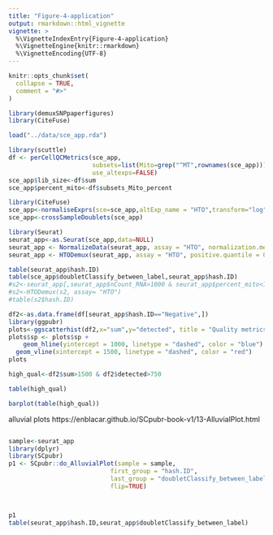 ```yaml
---
title: "Figure-4-application"
output: rmarkdown::html_vignette
vignette: >
  %\VignetteIndexEntry{Figure-4-application}
  %\VignetteEngine{knitr::rmarkdown}
  %\VignetteEncoding{UTF-8}
---
```


```r
knitr::opts_chunk$set(
  collapse = TRUE,
  comment = "#>"
)
```

```r
library(demuxSNPpaperfigures)
library(CiteFuse)
```



````r

load("../data/sce_app.rda")

````


````r

library(scuttle)
df <- perCellQCMetrics(sce_app,
                       subsets=list(Mito=grep("^MT",rownames(sce_app))),
                       use_altexps=FALSE)
sce_app$lib_size<-df$sum
sce_app$percent_mito<-df$subsets_Mito_percent

````


````r
library(CiteFuse)
sce_app<-normaliseExprs(sce=sce_app,altExp_name = "HTO",transform="log")
sce_app<-crossSampleDoublets(sce_app)

library(Seurat)
seurat_app<-as.Seurat(sce_app,data=NULL)
seurat_app <- NormalizeData(seurat_app, assay = "HTO", normalization.method = "CLR")
seurat_app <- HTODemux(seurat_app, assay = "HTO", positive.quantile = 0.99)

table(seurat_app$hash.ID)
table(sce_app$doubletClassify_between_label,seurat_app$hash.ID)
#s2<-seurat_app[,seurat_app$nCount_RNA>1000 & seurat_app$percent_mito<10]
#s2<-HTODemux(s2, assay= "HTO")
#table(s2$hash.ID)
````



````r
df2<-as.data.frame(df[seurat_app$hash.ID=="Negative",])
library(ggpubr)
plots<-ggscatterhist(df2,x="sum",y="detected", title = "Quality metrics distributions for 'Negative' group") 
plots$sp <- plots$sp +
    geom_hline(yintercept = 1000, linetype = "dashed", color = "blue") +
  geom_vline(xintercept = 1500, linetype = "dashed", color = "red")
plots

high_qual<-df2$sum>1500 & df2$detected>750

table(high_qual)

barplot(table(high_qual))
````

 alluvial plots https://enblacar.github.io/SCpubr-book-v1/13-AlluvialPlot.html

````r



````


````r
sample<-seurat_app
library(dplyr)
library(SCpubr)
p1 <- SCpubr::do_AlluvialPlot(sample = sample,
                            first_group = "hash.ID",
                            last_group = "doubletClassify_between_label",
                            flip=TRUE)



p1
table(seurat_app$hash.ID,seurat_app$doubletClassify_between_label)
````
